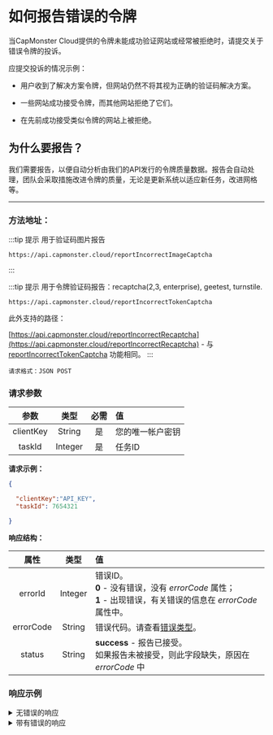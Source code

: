 ﻿

<ArticleHead slug="api/bad-tokens" />

# 如何报告错误的令牌

当CapMonster Cloud提供的令牌未能成功验证网站或经常被拒绝时，请提交关于错误令牌的投诉。

应提交投诉的情况示例：

- 用户收到了解决方案令牌，但网站仍然不将其视为正确的验证码解决方案。

- 一些网站成功接受令牌，而其他网站拒绝了它们。

- 在先前成功接受类似令牌的网站上被拒绝。


## 为什么要报告？

我们需要报告，以便自动分析由我们的API发行的令牌质量数据。报告会自动处理，团队会采取措施改进令牌的质量，无论是更新系统以适应新任务，改进网格等。

---

### 方法地址：


:::tip 提示 用于验证码图片报告
```http
https://api.capmonster.cloud/reportIncorrectImageCaptcha
```
:::


:::tip 提示 用于令牌验证码报告：recaptcha(2,3, enterprise), geetest, turnstile.
```http
https://api.capmonster.cloud/reportIncorrectTokenCaptcha
```

此外支持的路径：

[https://api.capmonster.cloud/reportIncorrectRecaptcha](https://api.capmonster.cloud/reportIncorrectRecaptcha) - 与 [reportIncorrectTokenCaptcha](https://api.capmonster.cloud/reportIncorrectTokenCaptcha) 功能相同。
:::



`请求格式：JSON POST`

### 请求参数

|**参数**|**类型**|**必需**|**值**|
| :-: | :-: | :-: | :- |
|clientKey|String|是|您的唯一帐户密钥|
|taskId|Integer|是|任务ID|

**请求示例：**

```json
{

  "clientKey":"API_KEY",
  "taskId": 7654321

}
```

**响应结构：**

|**属性**|**类型**|**值**|
| :-: | :-: | :- |
|errorId|Integer|错误ID。<br />**0** - 没有错误，没有 *errorCode* 属性；<br />**1** - 出现错误，有关错误的信息在 *errorCode* 属性中。|
|errorCode|String|错误代码。请查看[错误类型](./api-errors.mdx)。|
|status|String|**success** - 报告已接受。<br />如果报告未被接受，则此字段缺失，原因在 *errorCode* 中|

### 响应示例

<details>
  <summary>
    无错误的响应
  </summary>

```json
{
  "errorId": 0,
  "status": "success"
}
```

</details>

<details>
  <summary>
    带有错误的响应
  </summary>

```json
{
  "errorId": 1,
  "errorCode": "ERROR_KEY_DOES_NOT_EXIST"
}
```

</details>
